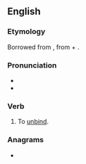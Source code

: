 ==English==

===Etymology===
Borrowed from {{bor|en|la|abstringō}}, from {{m|la|ab||away}} + {{m|la|stringō||I bind, I tie}}.

===Pronunciation===
* {{IPA|en|/əb.stɹɪndʒ/}}
* {{rhymes|en|ɪndʒ}}

===Verb===
{{en-verb|abstring}}

# {{lb|en|transitive|obsolete}} To [[unbind]].
#: {{rfquotek|en|Bailey}}

===Anagrams===
* {{anagrams|en|a=abeginrst|beratings|bitranges|breasting}}
